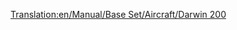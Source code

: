 [[Translation:en/Manual/Base Set/Aircraft/Darwin 200]]

{{en/Aircraft|Name=Darwin 200
|Image=[[File:en/Boeing737.png|Darwin 200]]
|Cost=34.863 (69,726)
|Speed=947 kph (592 MPH)
|Annual=4.359 (8,718)
|Designed=1967
|Lifespan=22
|Capacity=110 passengers & 15 bags of mail
|Description=A standard jet plane. Larger airports preferred.
|Real-lifeWikilink=Boeing 737
|Real-life=Boeing 737
}}